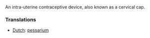 An intra-uterine contraceptive device, also known as a cervical cap.

===Translations===
*[[Dutch]]: [[pessarium]]